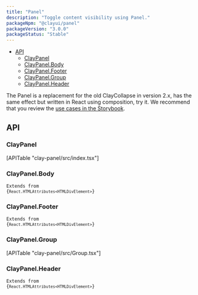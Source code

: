 ```yaml
---
title: "Panel"
description: "Toggle content visibility using Panel."
packageNpm: "@clayui/panel"
packageVersion: "3.0.0"
packageStatus: "Stable"
---
```



<div class="nav-toc-absolute">
<div class="nav-toc">

- [API](#api)
  - [ClayPanel](#claypanel)
  - [ClayPanel.Body](#claypanel.body)
  - [ClayPanel.Footer](#claypanel.footer)
  - [ClayPanel.Group](#claypanel.group)
  - [ClayPanel.Header](#claypanel.header)

</div>
</div>

The Panel is a replacement for the old ClayCollapse in version 2.x, has the same effect but written in React using composition, try it. We recommend that you review the [use cases in the Storybook](https://storybook.clayui.com/?path=/story/claypanel--default).

<Panel />

## API

### ClayPanel

<div>
	[APITable "clay-panel/src/index.tsx"]
</div>

### ClayPanel.Body

<code class="list-api-item-type">Extends from {`React.HTMLAttributes<HTMLDivElement>`}</code>

### ClayPanel.Footer

<code class="list-api-item-type">Extends from {`React.HTMLAttributes<HTMLDivElement>`}</code>

### ClayPanel.Group

<div>
	[APITable "clay-panel/src/Group.tsx"]
</div>

### ClayPanel.Header

<code class="list-api-item-type">Extends from {`React.HTMLAttributes<HTMLDivElement>`}</code>
